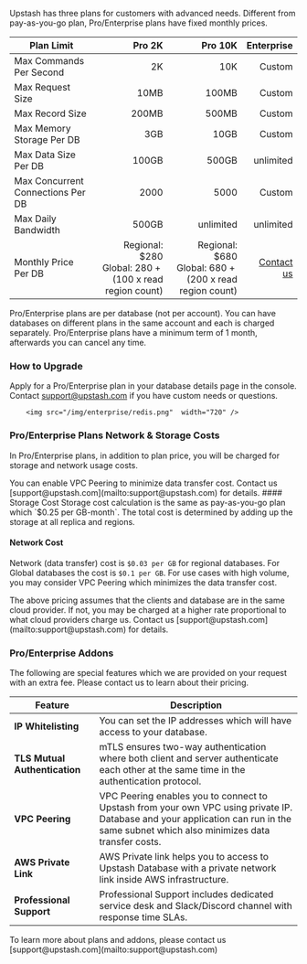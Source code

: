 Upstash has three plans for customers with advanced needs. Different from
pay-as-you-go plan, Pro/Enterprise plans have fixed monthly prices.

| Plan Limit                        |                                                         Pro 2K |                                                        Pro 10K |                               Enterprise |
| --------------------------------- | -------------------------------------------------------------: | -------------------------------------------------------------: | ---------------------------------------: |
| Max Commands Per Second           |                                                             2K |                                                            10K |                                   Custom |
| Max Request Size                  |                                                           10MB |                                                          100MB |                                   Custom |
| Max Record Size                   |                                                          200MB |                                                          500MB |                                   Custom |
| Max Memory Storage Per DB         |                                                            3GB |                                                           10GB |                                   Custom |
| Max Data Size Per DB              |                                                          100GB |                                                          500GB |                                unlimited |
| Max Concurrent Connections Per DB |                                                           2000 |                                                           5000 |                                   Custom |
| Max Daily Bandwidth               |                                                          500GB |                                                      unlimited |                                unlimited |
| Monthly Price Per DB              | Regional: $280 <br/> Global: $280 + ($100 x read region count) | Regional: $680 <br/> Global: $680 + ($200 x read region count) | [Contact us](mailto:support@upstash.com) |

<Note>
    Pro/Enterprise plans are per database (not per account). You can have
    databases on different plans in the same account and each is charged
    separately. Pro/Enterprise plans have a minimum term of 1 month, afterwards
    you can cancel any time.
</Note>

### How to Upgrade

Apply for a Pro/Enterprise plan in your database details page in the console.
Contact [support@upstash.com](mailto:support@upstash.com) if you have custom
needs or questions.

<Frame>
    
        <img src="/img/enterprise/redis.png"  width="720" />

</Frame>

### Pro/Enterprise Plans Network & Storage Costs

In Pro/Enterprise plans, in addition to plan price, you will be charged for
storage and network usage costs.

<Note>
    You can enable VPC Peering to minimize data transfer cost. Contact us
    [support@upstash.com](mailto:support@upstash.com) for details.
</Note>
#### Storage Cost Storage cost calculation is the same as pay-as-you-go plan which
`$0.25 per GB-month`. The total cost is determined by adding up the storage at all
replica and regions.

#### Network Cost

Network (data transfer) cost is `$0.03 per GB` for regional databases. For
Global databases the cost is `$0.1 per GB`. For use cases with high volume, you
may consider VPC Peering which minimizes the data transfer cost.

<Note>
    The above pricing assumes that the clients and database are in the same
    cloud provider. If not, you may be charged at a higher rate proportional to
    what cloud providers charge us. Contact us
    [support@upstash.com](mailto:support@upstash.com) for details.
</Note>

### Pro/Enterprise Addons

The following are special features which we are provided on your request with an
extra fee. Please contact us to learn about their pricing.

| Feature                       | Description                                                                                                                                                                          |
| ----------------------------- | ------------------------------------------------------------------------------------------------------------------------------------------------------------------------------------ |
| **IP Whitelisting**           | You can set the IP addresses which will have access to your database.                                                                                                                |
| **TLS Mutual Authentication** | mTLS ensures two-way authentication where both client and server authenticate each other at the same time in the authentication protocol.                                            |
| **VPC Peering**               | VPC Peering enables you to connect to Upstash from your own VPC using private IP. Database and your application can run in the same subnet which also minimizes data transfer costs. |
| **AWS Private Link**          | AWS Private link helps you to access to Upstash Database with a private network link inside AWS infrastructure.                                                                      |
| **Professional Support**      | Professional Support includes dedicated service desk and Slack/Discord channel with response time SLAs.                                                                              |

<Note>
    To learn more about plans and addons, please contact us
    [support@upstash.com](mailto:support@upstash.com)
</Note>
